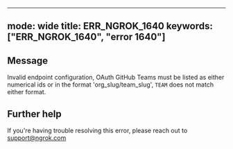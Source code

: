 
---
mode: wide
title: ERR_NGROK_1640
keywords: ["ERR_NGROK_1640", "error 1640"]
---

## Message
Invalid endpoint configuration, OAuth GitHub Teams must be listed as either numerical ids or in the format 'org_slug/team_slug', `TEAM` does not match either format.




## Further help
If you're having trouble resolving this error, please reach out to [support@ngrok.com](mailto:support@ngrok.com?subject=Help%20with%20ERR_NGROK_1640)

